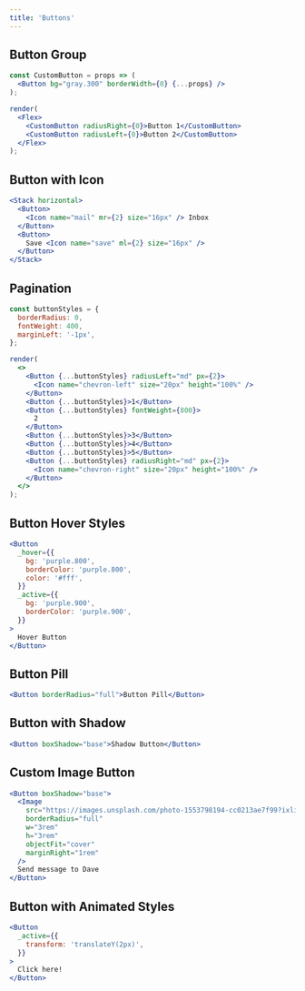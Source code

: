 ```yaml
---
title: 'Buttons'
---
```


## Button Group

```jsx live noInline
const CustomButton = props => (
  <Button bg="gray.300" borderWidth={0} {...props} />
);

render(
  <Flex>
    <CustomButton radiusRight={0}>Button 1</CustomButton>
    <CustomButton radiusLeft={0}>Button 2</CustomButton>
  </Flex>
);
```

## Button with Icon

```jsx live
<Stack horizontal>
  <Button>
    <Icon name="mail" mr={2} size="16px" /> Inbox
  </Button>
  <Button>
    Save <Icon name="save" ml={2} size="16px" />
  </Button>
</Stack>
```

## Pagination

```jsx live noInline
const buttonStyles = {
  borderRadius: 0,
  fontWeight: 400,
  marginLeft: '-1px',
};

render(
  <>
    <Button {...buttonStyles} radiusLeft="md" px={2}>
      <Icon name="chevron-left" size="20px" height="100%" />
    </Button>
    <Button {...buttonStyles}>1</Button>
    <Button {...buttonStyles} fontWeight={800}>
      2
    </Button>
    <Button {...buttonStyles}>3</Button>
    <Button {...buttonStyles}>4</Button>
    <Button {...buttonStyles}>5</Button>
    <Button {...buttonStyles} radiusRight="md" px={2}>
      <Icon name="chevron-right" size="20px" height="100%" />
    </Button>
  </>
);
```

## Button Hover Styles

```jsx live
<Button
  _hover={{
    bg: 'purple.800',
    borderColor: 'purple.800',
    color: '#fff',
  }}
  _active={{
    bg: 'purple.900',
    borderColor: 'purple.900',
  }}
>
  Hover Button
</Button>
```

## Button Pill

```jsx live
<Button borderRadius="full">Button Pill</Button>
```

## Button with Shadow

```jsx live
<Button boxShadow="base">Shadow Button</Button>
```

## Custom Image Button

```jsx live
<Button boxShadow="base">
  <Image
    src="https://images.unsplash.com/photo-1553798194-cc0213ae7f99?ixlib=rb-1.2.1&ixid=eyJhcHBfaWQiOjEyMDd9&auto=format&fit=crop&w=1951&q=80"
    borderRadius="full"
    w="3rem"
    h="3rem"
    objectFit="cover"
    marginRight="1rem"
  />
  Send message to Dave
</Button>
```

## Button with Animated Styles

```jsx live
<Button
  _active={{
    transform: 'translateY(2px)',
  }}
>
  Click here!
</Button>
```
